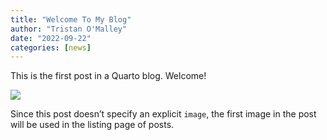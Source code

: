 ```yaml
---
title: "Welcome To My Blog"
author: "Tristan O'Malley"
date: "2022-09-22"
categories: [news]
---
```


This is the first post in a Quarto blog. Welcome!

![](thumbnail.jpg)

Since this post doesn't specify an explicit `image`, the first image in the post will be used in the listing page of posts.
